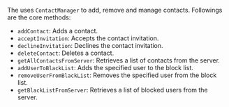 <PlatformWrapper platform="android">

The <Vg k="CHAT_SDK"/> uses `ContactManager` to add, remove and manage contacts. Followings are the core methods:

- `addContact`: Adds a contact.
- `acceptInvitation`: Accepts the contact invitation.
- `declineInvitation`: Declines the contact invitation.
- `deleteContact`: Deletes a contact.
- `getAllContactsFromServer`: Retrieves a list of contacts from the server.
- `addUserToBlackList`: Adds the specified user to the block list.
- `removeUserFromBlackList`: Removes the specified user from the block list.
- `getBlackListFromServer`: Retrieves a list of blocked users from the server.

</PlatformWrapper>